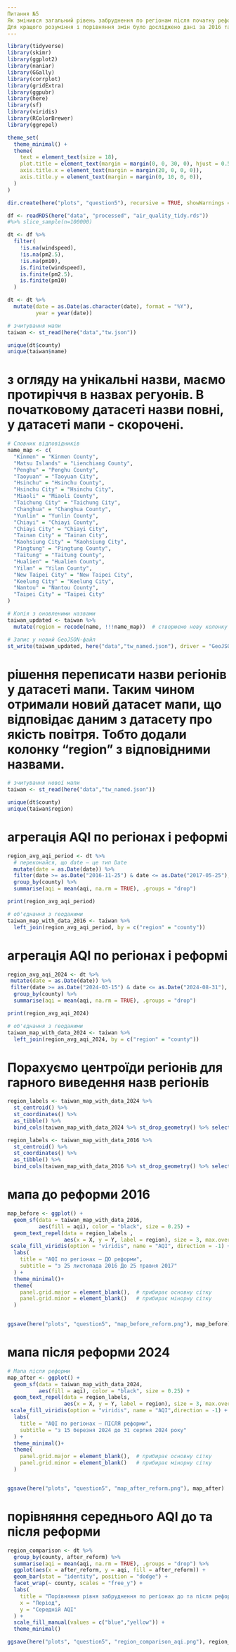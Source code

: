 ```yaml
---
Питання №5
Як змiнився загальний рiвень забруднення по регiонам пiсля початку реформи?
Для кращого розуміння і порівняння змін було досліджено дані за 2016 та 2024 роки
---
```


```r
library(tidyverse)
library(skimr)
library(ggplot2)
library(naniar)
library(GGally)
library(corrplot)
library(gridExtra)
library(ggpubr)
library(here)
library(sf)
library(viridis)
library(RColorBrewer)
library(ggrepel)

theme_set(
  theme_minimal() +
  theme(
    text = element_text(size = 18),
    plot.title = element_text(margin = margin(0, 0, 30, 0), hjust = 0.5),
    axis.title.x = element_text(margin = margin(20, 0, 0, 0)),
    axis.title.y = element_text(margin = margin(0, 10, 0, 0)),
  )
)

dir.create(here("plots", "question5"), recursive = TRUE, showWarnings = FALSE)
```


```r
df <- readRDS(here("data", "processed", "air_quality_tidy.rds"))
#%>% slice_sample(n=100000)
```


```r
dt <- df %>%
  filter(
    !is.na(windspeed),
    !is.na(pm2.5),
    !is.na(pm10),
    is.finite(windspeed),
    is.finite(pm2.5),
    is.finite(pm10)
  )
```

```r
dt <- dt %>%
  mutate(date = as.Date(as.character(date), format = "%Y"),
         year = year(date))
```

```r
# зчитування мапи
taiwan <- st_read(here("data","tw.json"))

unique(dt$county)
unique(taiwan$name)

```

# з огляду на унікальні назви, маємо протиріччя в назвах регуонів. В початковому датасеті назви повні, у датасеті мапи - скорочені.


```r
# Словник відповідників
name_map <- c(
  "Kinmen" = "Kinmen County",
  "Matsu Islands" = "Lienchiang County",
  "Penghu" = "Penghu County",
  "Taoyuan" = "Taoyuan City",
  "Hsinchu" = "Hsinchu County",
  "Hsinchu City" = "Hsinchu City",
  "Miaoli" = "Miaoli County",
  "Taichung City" = "Taichung City",
  "Changhua" = "Changhua County",
  "Yunlin" = "Yunlin County",
  "Chiayi" = "Chiayi County",
  "Chiayi City" = "Chiayi City",
  "Tainan City" = "Tainan City",
  "Kaohsiung City" = "Kaohsiung City",
  "Pingtung" = "Pingtung County",
  "Taitung" = "Taitung County",
  "Hualien" = "Hualien County",
  "Yilan" = "Yilan County",
  "New Taipei City" = "New Taipei City",
  "Keelung City" = "Keelung City",
  "Nantou" = "Nantou County",
  "Taipei City" = "Taipei City"
)

# Копія з оновленими назвами
taiwan_updated <- taiwan %>%
  mutate(region = recode(name, !!!name_map))  # створюємо нову колонку region

# Запис у новий GeoJSON-файл
st_write(taiwan_updated, here("data","tw_named.json"), driver = "GeoJSON", delete_dsn = TRUE)


```

# рішення переписати назви регіонів у датасеті мапи. Таким чином отримали новий датасет мапи, що відповідає даним з датасету про якість повітря. Тобто додали колонку "region" з відповідними назвами.


```r
# зчитування нової мапи
taiwan <- st_read(here("data","tw_named.json"))

unique(dt$county)
unique(taiwan$region)

```

# агрегація AQI по регіонах і реформі

```r
region_avg_aqi_period <- dt %>%
  # переконайся, що date — це тип Date
  mutate(date = as.Date(date)) %>%
  filter(date >= as.Date("2016-11-25") & date <= as.Date("2017-05-25"), after_reform == FALSE) %>%
  group_by(county) %>%
  summarise(aqi = mean(aqi, na.rm = TRUE), .groups = "drop")

print(region_avg_aqi_period)

# об'єднання з геоданими
taiwan_map_with_data_2016 <- taiwan %>%
  left_join(region_avg_aqi_period, by = c("region" = "county"))
```

# агрегація AQI по регіонах і реформі
```r
region_avg_aqi_2024 <- dt %>%
 mutate(date = as.Date(date)) %>%
 filter(date >= as.Date("2024-03-15") & date <= as.Date("2024-08-31"), after_reform == TRUE) %>%
  group_by(county) %>%
  summarise(aqi = mean(aqi, na.rm = TRUE), .groups = "drop")

print(region_avg_aqi_2024)

# об'єднання з геоданими
taiwan_map_with_data_2024 <- taiwan %>%
  left_join(region_avg_aqi_2024, by = c("region" = "county"))
```

# Порахуємо центроїди регіонів для гарного виведення назв регіонів

```r

region_labels <- taiwan_map_with_data_2024 %>%
  st_centroid() %>%
  st_coordinates() %>%
  as_tibble() %>%
  bind_cols(taiwan_map_with_data_2024 %>% st_drop_geometry() %>% select(region))

region_labels <- taiwan_map_with_data_2016 %>%
  st_centroid() %>%
  st_coordinates() %>%
  as_tibble() %>%
  bind_cols(taiwan_map_with_data_2016 %>% st_drop_geometry() %>% select(region))
```

# мапа до реформи 2016

```r
map_before <- ggplot() +
  geom_sf(data = taiwan_map_with_data_2016,
          aes(fill = aqi), color = "black", size = 0.25) +
  geom_text_repel(data = region_labels ,
                  aes(x = X, y = Y, label = region), size = 3, max.overlaps = 30) +
 scale_fill_viridis(option = "viridis", name = "AQI", direction = -1) +
  labs(
    title = "AQI по регіонах — ДО реформи",
    subtitle = "з 25 листопада 2016 До 25 травня 2017"
  ) +
  theme_minimal()+
  theme(
    panel.grid.major = element_blank(),  # прибирає основну сітку
    panel.grid.minor = element_blank()   # прибирає мінорну сітку
  )


ggsave(here("plots", "question5", "map_before_reform.png"), map_before)
```

# мапа після реформи 2024

```r
# Мапа після реформи
map_after <- ggplot() +
  geom_sf(data = taiwan_map_with_data_2024,
          aes(fill = aqi), color = "black", size = 0.25) +
  geom_text_repel(data = region_labels,
                  aes(x = X, y = Y, label = region), size = 3, max.overlaps = 30) +
 scale_fill_viridis(option = "viridis", name = "AQI",direction = -1) +
  labs(
    title = "AQI по регіонах — ПІСЛЯ реформи",
    subtitle = "з 15 березня 2024 до 31 серпня 2024 року"
  ) +
  theme_minimal()+
  theme(
    panel.grid.major = element_blank(),  # прибирає основну сітку
    panel.grid.minor = element_blank()   # прибирає мінорну сітку
  )


ggsave(here("plots", "question5", "map_after_reform.png"), map_after)
```

# порівняння середнього AQI до та після реформи

```r
region_comparison <- dt %>%
  group_by(county, after_reform) %>%
  summarise(aqi = mean(aqi, na.rm = TRUE), .groups = "drop") %>%
  ggplot(aes(x = after_reform, y = aqi, fill = after_reform)) +
  geom_bar(stat = "identity", position = "dodge") +
  facet_wrap(~ county, scales = "free_y") +
  labs(
    title = "Порівняння рівня забруднення по регіонах до та після реформи",
    x = "Період",
    y = "Середній AQI"
  ) +
  scale_fill_manual(values = c("blue","yellow")) +
  theme_minimal()

ggsave(here("plots", "question5", "region_comparison_aqi.png"), region_comparison)

```